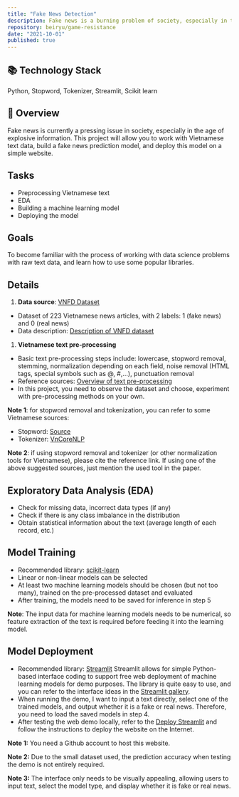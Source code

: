 ```yaml
---
title: "Fake News Detection"
description: Fake news is a burning problem of society, especially in the current information explosion era. This project will allow you to work with Vietnamese text data, build a fake news prediction model and deploy this model to a simple website.
repository: beiryu/game-resistance
date: "2021-10-01"
published: true
---
```


## 📚 **Technology Stack**

Python, Stopword, Tokenizer, Streamlit, Scikit learn

## 📃 Overview

Fake news is currently a pressing issue in society, especially in the age of explosive information. This project will allow you to work with Vietnamese text data, build a fake news prediction model, and deploy this model on a simple website.

## Tasks

- Preprocessing Vietnamese text
- EDA
- Building a machine learning model
- Deploying the model

## Goals

To become familiar with the process of working with data science problems with raw text data, and learn how to use some popular libraries.

## Details

1. **Data source**: [VNFD Dataset](https://github.com/thanhhocse96/vfnd-vietnamese-fake-news-datasets/blob/master/CSV/vn_news_223_tdlfr.csv)

- Dataset of 223 Vietnamese news articles, with 2 labels: 1 (fake news) and 0 (real news)
- Data description: [Description of VNFD dataset](https://github.com/thanhhocse96/vfnd-vietnamese-fake-news-datasets/tree/master/CSV)

1. **Vietnamese text pre-processing**

- Basic text pre-processing steps include: lowercase, stopword removal, stemming, normalization depending on each field, noise removal (HTML tags, special symbols such as @, #,...), punctuation removal
- Reference sources: [Overview of text pre-processing](https://maelfabien.github.io/machinelearning/NLP_1/#i-what-is-preprocessing)
- In this project, you need to observe the dataset and choose, experiment with pre-processing methods on your own.

**Note 1**: for stopword removal and tokenization, you can refer to some Vietnamese sources:

- Stopword: [Source](https://github.com/stopwords/vietnamese-stopwords/blob/master/vietnamese-stopwords.txt)
- Tokenizer: [VnCoreNLP](https://github.com/vncorenlp/VnCoreNLP#install)

**Note 2**: if using stopword removal and tokenizer (or other normalization tools for Vietnamese), please cite the reference link. If using one of the above suggested sources, just mention the used tool in the paper.

## Exploratory Data Analysis (EDA)

- Check for missing data, incorrect data types (if any)
- Check if there is any class imbalance in the distribution
- Obtain statistical information about the text (average length of each record, etc.)

## Model Training

- Recommended library: [scikit-learn](https://scikit-learn.org/stable/user_guide.html)
- Linear or non-linear models can be selected
- At least two machine learning models should be chosen (but not too many),
  trained on the pre-processed dataset and evaluated
- After training, the models need to be saved for inference in step 5

**Note**: The input data for machine learning models needs to be numerical, so feature extraction of the text is required before feeding it into the learning model.

## Model Deployment

- Recommended library: [Streamlit](https://docs.streamlit.io/)
  Streamlit allows for simple Python-based interface coding to support free web deployment of machine learning models for demo purposes. The library is quite easy to use, and you can refer to the interface ideas in the [Streamlit gallery](https://streamlit.io/gallery).
- When running the demo, I want to input a text directly, select one of the trained models, and output whether it is a fake or real news. Therefore, you need to load the saved models in step 4.
- After testing the web demo locally, refer to the [Deploy Streamlit](https://docs.streamlit.io/streamlit-community-cloud/get-started/deploy-an-app) and follow the instructions to deploy the website on the Internet.

**Note 1:** You need a Github account to host this website.

**Note 2:** Due to the small dataset used, the prediction accuracy when testing the demo is not entirely required.

**Note 3:** The interface only needs to be visually appealing, allowing users to input text, select the model type, and display whether it is fake or real news.
